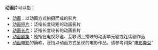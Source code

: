 {{Wiktionary|动画片}}
'''动画片'''可以指：
*[[动画|动画]]：以动画方式拍摄而成的影片
*[[短片|动画短片]]：泛指长度较短的动画影片
*[[动画长片|动画长片]]：泛指长度较长的动画影片
*[[动画剧集|动画剧集]]：是指在电视频道、互联网上播映的动画单元剧或连续剧作品
*[[动画电影|动画电影]]的简称，泛指以动画方式呈现的电影作品。请参考词条“[[电影类型#分類|电影类型]]”
{{消歧义|DHP|Cat=三字消歧义}}